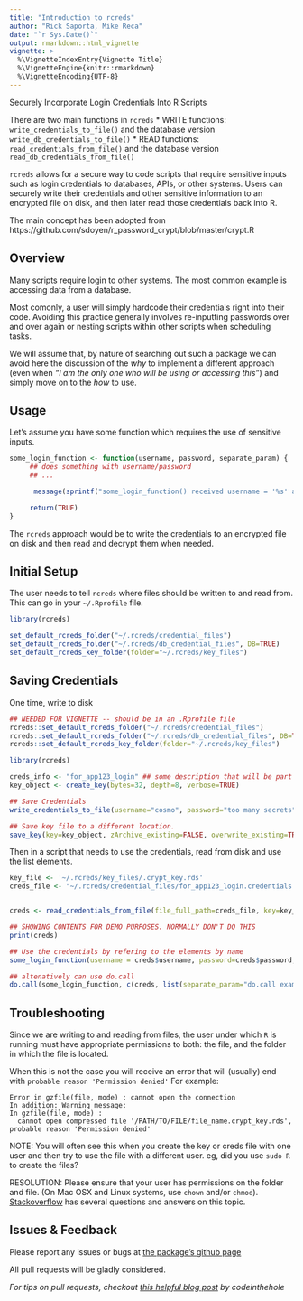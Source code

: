```yaml
---
title: "Introduction to rcreds"
author: "Rick Saporta, Mike Reca"
date: "`r Sys.Date()`"
output: rmarkdown::html_vignette
vignette: >
  %\VignetteIndexEntry{Vignette Title}
  %\VignetteEngine{knitr::rmarkdown}
  %\VignetteEncoding{UTF-8}
---
```


Securely Incorporate Login Credentials Into R Scripts

There are two main functions in `rcreds`
* WRITE functions:  `write_credentials_to_file()` and the database version `write_db_credentials_to_file()`
* READ  functions: `read_credentials_from_file()` and the database version `read_db_credentials_from_file()`

`rcreds` allows for a secure way to code scripts that require sensitive inputs such as login credentials to databases, APIs, or other systems. Users can securely write their credentials and other sensitive information to an encrypted file on disk, and then later read those credentials back into R. 

The main concept has been adopted from 
      https://github.com/sdoyen/r_password_crypt/blob/master/crypt.R


## Overview

Many scripts require login to other systems.  The most common example is accessing data from a database. 

Most comonly, a user will simply hardcode their credentials right into their code. Avoiding this practice generally involves re-inputting passwords over and over again or nesting scripts within other scripts when scheduling tasks. 

We will assume that, by nature of searching out such a package we can avoid here the discussion of the _why_ to implement a different approach (even when _"I am the only one who will be using or accessing this"_) and simply move on to the _how_ to use.

## Usage

Let's assume you have some function which requires the use of sensitive inputs. 

```r
some_login_function <- function(username, password, separate_param) {
     ## does something with username/password
     ## ... 

      message(sprintf("some_login_function() received username = '%s' and password = '%s' and separate_param = '%s'\n   (obviously wouldn't normally output like this)", username, password, separate_param))

     return(TRUE)
}
```
 
The `rcreds` approach would be to write the credentials to an encrypted file on disk and then read and decrypt them when needed. 

## Initial Setup

The user needs to tell `rcreds` where files should be written to and read from. 
This can go in your `~/.Rprofile` file.
```r

library(rcreds)

set_default_rcreds_folder("~/.rcreds/credential_files")
set_default_rcreds_folder("~/.rcreds/db_credential_files", DB=TRUE)
set_default_rcreds_key_folder(folder="~/.rcreds/key_files")
```


## Saving Credentials

One time, write to disk
```r

## NEEDED FOR VIGNETTE -- should be in an .Rprofile file
rcreds::set_default_rcreds_folder("~/.rcreds/credential_files")
rcreds::set_default_rcreds_folder("~/.rcreds/db_credential_files", DB=TRUE)
rcreds::set_default_rcreds_key_folder(folder="~/.rcreds/key_files")

library(rcreds)

creds_info <- "for_app123_login" ## some description that will be part of the filename
key_object <- create_key(bytes=32, depth=8, verbose=TRUE)

## Save Credentials
write_credentials_to_file(username="cosmo", password="too many secrets", key=key_object, info.file_name = creds_info, verbose=TRUE)

## Save key file to a different location. 
save_key(key=key_object, zArchive_existing=FALSE, overwrite_existing=TRUE, verbose=TRUE)

```


Then in a script that needs to use the credentials, read from disk and use the list elements.
```r

key_file <- '~/.rcreds/key_files/.crypt_key.rds'
creds_file <- "~/.rcreds/credential_files/for_app123_login.credentials.creds"


creds <- read_credentials_from_file(file_full_path=creds_file, key=key_file)

## SHOWING CONTENTS FOR DEMO PURPOSES. NORMALLY DON'T DO THIS
print(creds)

## Use the credentials by refering to the elements by name
some_login_function(username = creds$username, password=creds$password, separate_param="plain example")

## altenatively can use do.call
do.call(some_login_function, c(creds, list(separate_param="do.call example")))
```


## Troubleshooting

Since we are writing to and reading from files, the user under which `R` is running must have appropriate permissions to both: the file, and the folder in which the file is located.

When this is not the case you will receive an error that will (usually) end with `probable reason 'Permission denied'`
For example: 

    Error in gzfile(file, mode) : cannot open the connection
    In addition: Warning message:
    In gzfile(file, mode) :
      cannot open compressed file '/PATH/TO/FILE/file_name.crypt_key.rds', probable reason 'Permission denied'

NOTE: You will often see this when you create the key or creds file with one user and then try to use the file with a different user. eg, did you use `sudo R` to create the files?  

RESOLUTION:  Please ensure that your user has permissions on the folder and file. (On Mac OSX and Linux systems, use `chown` and/or `chmod`). [Stackoverflow](www.stackoverflow.com) has several questions and answers on this topic.


## Issues & Feedback

Please report any issues or bugs at [the package's github page](https://github.com/rsaporta/rcreds/issues)

All pull requests will be gladly considered. 

_For tips on pull requests, checkout [this helpful blog post](http://codeinthehole.com/tips/pull-requests-and-other-good-practices-for-teams-using-github/) by codeinthehole_




